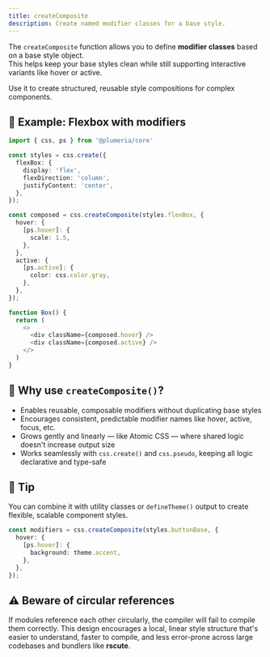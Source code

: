 ```yaml
---
title: createComposite
description: Create named modifier classes for a base style.
---
```



The `createComposite` function allows you to define **modifier classes** based on a base style object.  
This helps keep your base styles clean while still supporting interactive variants like hover or active.

Use it to create structured, reusable style compositions for complex components.

## 🔧 Example: Flexbox with modifiers

```ts title="TypeScript"
import { css, ps } from '@plumeria/core'

const styles = css.create({
  flexBox: {
    display: 'flex',
    flexDirection: 'column',
    justifyContent: 'center',
  },
});

const composed = css.createComposite(styles.flexBox, {
  hover: {
    [ps.hover]: {
      scale: 1.5,
    },
  },
  active: {
    [ps.active]: {
      color: css.color.gray,
    },
  },
});

function Box() {
  return (
    <>
      <div className={composed.hover} />
      <div className={composed.active} />
    </>
  )
}
```



## 🧠 Why use `createComposite()`?
- Enables reusable, composable modifiers without duplicating base styles
- Encourages consistent, predictable modifier names like hover, active, focus, etc.
- Grows gently and linearly — like Atomic CSS — where shared logic doesn't increase output size
- Works seamlessly with `css.create()` and `css.pseudo`, keeping all logic declarative and type-safe

## 📌 Tip

You can combine it with utility classes or `defineTheme()` output to create flexible, scalable component styles.

```ts
const modifiers = css.createComposite(styles.buttonBase, {
  hover: {
    [ps.hover]: {
      background: theme.accent,
    },
  },
});
```

## ⚠️ Beware of circular references
If modules reference each other circularly, the compiler will fail to compile them correctly.
This design encourages a local, linear style structure that's easier to understand, faster to compile, and less error-prone across large codebases and bundlers like **rscute**.